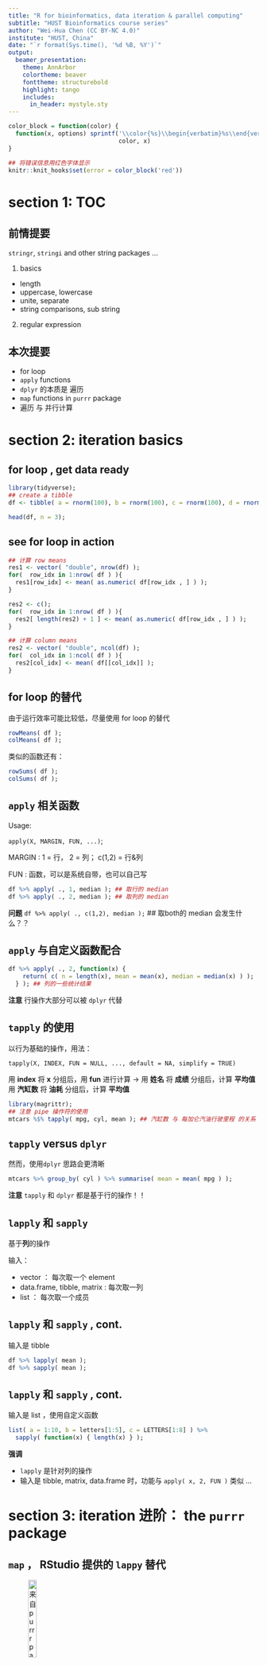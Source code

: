 ```yaml
---
title: "R for bioinformatics, data iteration & parallel computing"
subtitle: "HUST Bioinformatics course series"
author: "Wei-Hua Chen (CC BY-NC 4.0)"
institute: "HUST, China"
date: "`r format(Sys.time(), '%d %B, %Y')`"
output: 
  beamer_presentation:
    theme: AnnArbor
    colortheme: beaver
    fonttheme: structurebold
    highlight: tango
    includes:
      in_header: mystyle.sty
---
```


```r
color_block = function(color) {
  function(x, options) sprintf('\\color{%s}\\begin{verbatim}%s\\end{verbatim}',
                               color, x)
}

## 将错误信息用红色字体显示
knitr::knit_hooks$set(error = color_block('red'))
```



# section 1: TOC

## 前情提要

``` stringr ```, ``` stringi ``` and other string packages ...

1. basics
 * length
 * uppercase, lowercase
 * unite, separate
 * string comparisons, sub string
2. regular expression

## 本次提要

* for loop
* ``` apply ``` functions 
* ``` dplyr ``` 的本质是 遍历 
* ``` map ``` functions in ```purrr ``` package 
* 遍历 与 并行计算

# section 2: iteration basics 

## for loop , get data ready

\FontSmall

```r
library(tidyverse);
## create a tibble 
df <- tibble( a = rnorm(100), b = rnorm(100), c = rnorm(100), d = rnorm(100) );

head(df, n = 3);
```


## see for loop in action 

\FontSmall 

```r
## 计算 row means 
res1 <- vector( "double", nrow(df) );
for(  row_idx in 1:nrow( df ) ){
  res1[row_idx] <- mean( as.numeric( df[row_idx , ] ) );
}

res2 <- c();
for(  row_idx in 1:nrow( df ) ){
  res2[ length(res2) + 1 ] <- mean( as.numeric( df[row_idx , ] ) );
}

## 计算 column means 
res2 <- vector( "double", ncol(df) );
for(  col_idx in 1:ncol( df ) ){
  res2[col_idx] <- mean( df[[col_idx]] );
}
```

## for loop 的替代

由于运行效率可能比较低，尽量使用 for loop 的替代

\FontSmall

```r
rowMeans( df );
colMeans( df );
```

\FontNormal 

类似的函数还有：

\FontSmall

```r
rowSums( df );
colSums( df );
```

## ```apply``` 相关函数

\FontSmall

Usage: 

``` apply(X, MARGIN, FUN, ...) ```; 

MARGIN : 1 = 行， 2 = 列； c(1,2) = 行&列

FUN : 函数，可以是系统自带，也可以自己写

```r
df %>% apply( ., 1, median ); ## 取行的 median 
df %>% apply( ., 2, median ); ## 取列的 median 
```

\FontNormal

**问题** ``` df %>% apply( ., c(1,2), median ); ``` ## 取both的 median  会发生什么？？

## ```apply``` 与自定义函数配合

\FontSmall

```r
df %>% apply( ., 2, function(x) { 
    return( c( n = length(x), mean = mean(x), median = median(x) ) );
  } ); ## 列的一些统计结果
```

\FontNormal 

**注意** 行操作大部分可以被 ``` dplyr ``` 代替

## ``` tapply ``` 的使用

以行为基础的操作，用法：

``` tapply(X, INDEX, FUN = NULL, ..., default = NA, simplify = TRUE) ```

用 **index**   将   **x**   分组后，用    **fun**  进行计算 -> 
用 **姓名**    将 **成绩**  分组后，计算  **平均值** 
用 **汽缸数**  将 **油耗**  分组后，计算  **平均值** 

\FontSmall 

```r
library(magrittr);
## 注意 pipe 操作符的使用
mtcars %$% tapply( mpg, cyl, mean ); ## 汽缸数 与 每加仑汽油行驶里程 的关系
```

## ``` tapply ``` versus ``` dplyr ```

然而，使用``` dplyr ``` 思路会更清晰

\FontSmall 

```r
mtcars %>% group_by( cyl ) %>% summarise( mean = mean( mpg ) );
```

\FontNormal 

**注意** ``` tapply ``` 和 ``` dplyr ``` 都是基于行的操作！！ 

## ``` lapply ``` 和 ``` sapply ``` 

基于**列**的操作

输入：

* vector ： 每次取一个 element 
* data.frame, tibble, matrix : 每次取一列
* list ： 每次取一个成员 

## ``` lapply ``` 和 ``` sapply ``` , cont. 

输入是 tibble 

\FontSmall 

```r
df %>% lapply( mean );
df %>% sapply( mean );
```

##  ``` lapply ``` 和 ``` sapply ``` , cont. 

输入是 list ，使用自定义函数

\FontSmall
```r
list( a = 1:10, b = letters[1:5], c = LETTERS[1:8] ) %>% 
  sapply( function(x) { length(x) } );
```

\FontNormal

**强调** 

* ``` lapply ``` 是针对列的操作 
* 输入是 tibble, matrix, data.frame 时，功能与 ``` apply( x, 2, FUN ) ``` 类似 ... 

# section 3: iteration 进阶： the ```purrr``` package  

##  ``` map ``` ， RStudio 提供的 ``` lappy ``` 替代

![来自 ``` purrr ``` package](images/talk08/purrr.png){height=20%}

* part of ```tidyverse ```

## ```purrr``` 的基本函数

\FontSmall 

``` map( FUN ) ``` : 
1. 遍历每列（tibble）或 slot （list），
2. 运行 FUN 函数，
3. 将计算结果返回至 list 

对应： ``` lapply ``` 

```r
df %>% map( summary );
```

## 对应 ``` sapply ``` 的 ``` map_ ``` 函数

* ```map_lgl()``` makes a logical vector.
* ```map_int()``` makes an integer vector.
* ```map_dbl()``` makes a double vector.
* ```map_chr()``` makes a character vector.

\FontSmall 

```r
df %>% map_dbl( mean ); ## 注：返回值只能是单个 double 值
```

**？？** 以下代码运行结果会是什么？？？ 
```r
df %>% map_dbl( summary ); 
df %>% sapply( summary ); 
```

## ``` map ``` 的高阶应用 

为每一个汽缸分类计算： 燃油效率与吨位的关系

\FontSmall 

```r
plt1 <- 
  mtcars %>% 
  ggplot( aes( mpg, wt ) ) + 
  geom_point(  ) + facet_wrap( ~ cyl );
```

## 取得线性关联关系

\FontSmall 

```r
plt1;
mtcars %>% split( .$cyl ) %>% map( ~ cor.test( .$wt, .$mpg ) ) %>% map_dbl( ~.$estimate );
```


## 命令详解

\FontSmall

```r
mtcars %>% split( .$cyl ) %>% map( ~ cor.test( .$wt, .$mpg ) ) %>% map_dbl( ~.$estimate );
```

\FontNormal

1. ```split( .$cyl )``` : 由 ``` purrr```  提供的函数，将mtcars 按 cyl 列分为三个 tibble，返回值存入 list 

注意： ```. ``` 在 pipe 中代表从上游传递而来的数据；在某些函数中，比如 ```cor.test()``` ，必须指定输入数据，可以用 ```. ``` 代替。

请测试以下代码，查看 ``` split ``` 与  ``` group_by ``` 的区别

\FontSmall 
```r
mtcars %>% split( .$cyl );
mtcars %>% group_by( cyl );
```

## 命令详解, cont. 

\FontSmall

```r
mtcars %>% split( .$cyl ) %>% map( ~ cor.test( .$wt, .$mpg ) ) %>% map_dbl( ~.$estimate );
```

\FontNormal 

``` map ``` ： 遍历上游传来的数据 （list），对每个成分（ list 或 列）运行函数： ```  ~ cor.test( .$wt, .$mpg )  ``` 

注意

1. 这里的 ``` cor.test ``` 应该有两种写法：

\FontNormal

```r
## 正规写法：
map( function(df) { cor.test( df$wt, df$mpg ) } )
## 简写：
map( ~ cor.test( .$wt, .$mpg ) )
```

\FontNormal

2. ``` ~ ```  的用法 : 用于取代 ``` function(df) ```

## 命令详解, cont. 

``` map ``` 也可以进行数值提取操作： ``` map_dbl( ~.$estimate ) ``` 

上述命令同样有两种写法：

\FontSmall

```r
## 完整版
map_dbl( function(eq) { eq$estimate} );
## 简写版
map_dbl( ~.$estimate )
```

## more to read & exercise 

* `map`: apply a function to **each element** of **a list**, return **a list**

* `map2`: apply a function to **a pair of elements**, return **a list**

* `pmap`: apply a function to groups of elements from **a list of lists or vectors**, return  **a list**

* `imap`: ... 

* more to read and exercise about iterations: https://r4ds.had.co.nz/iteration.html
  * filter
  * index
  * Modify
  * reshape
  * combine 
  * reduce
  
* find more exercise at the end of the slides

## `reduce`

\FontSmall

```r
dfs <- list(
  age = tibble(name = "John", age = 30),
  sex = tibble(name = c("John", "Mary"), sex = c("M", "F")),
  trt = tibble(name = "Mary", treatment = "A")
)

dfs %>% reduce(full_join)
```

## `reduce`, cont. 

\FontSmall

```r
vs <- list(
  c(1, 3, 5, 6, 10),
  c(1, 2, 3, 7, 8, 10),
  c(1, 2, 3, 4, 8, 9, 10)
)

vs %>% reduce(intersect)
```

## `accumulate`

\FontSmall

```r
( x <- sample(10) );
x %>% accumulate(`+`);
```

# section 4: 并行计算 

## 并行计算介绍

并行计算一般需要3个步骤：

1. 分解并发放任务
2. 分别计算
3. 回收结果并保存

## 相关的包

```parallel``` 包：检测CPU数量；

```doParallel```包：将全部或部分 分配给任务

``` foreach ``` 包： 提供 ``` %do% ``` 和 ``` %dopar% ``` 操作符，以提交任务，进行顺序或并行计算 

辅助包：

``` iterators ``` 包： 将 data.frame, tibble, matrix 分割为行/列 用于提交并行任务。

**注意** 任务完成后，要回收分配的 CPU core。

首先安装相关包（一次完成）。

\FontSmall

```r
install.packages("doParallel");
install.packages( "foreach" ); ## 会自动安装 iterators 
```

## 简单示例

\FontSmall
```r
library(doParallel); ## 
library(foreach);
library(iterators);

## 检测有多少个 CPU --
( cpus <- parallel::detectCores() );

registerDoParallel( cpus - 1 );

```

## 简单示例, cont.

\FontSmall

```r

## Basic loop
data(iris)
x <- iris[which(iris[,5] != "setosa"), c(1,5)]
trials <- 10000

start <- proc.time()
outdf <- data.frame()
r <- for (i in 1:trials){
  ind <- sample(100, 100, replace=TRUE)
  result1 <- glm(x[ind,2]~x[ind,1], family=binomial(logit))
  outdf <- rbind(outdf,coefficients(result1))
}

base_loop <- proc.time()-start

```

## 简单示例，cont.

\FontSmall

`%do%` loop - foreach notation, but not parallel

```r
start <- proc.time()
r <- foreach(icount(trials), .combine=rbind) %do% {
  ind <- sample(100, 100, replace=TRUE)
  result1 <- glm(x[ind,2]~x[ind,1], family=binomial(logit))
  coefficients(result1)
}
do_loop <- proc.time()-start
```

## 简单示例，cont.

\FontSmall

`%dopar%` adds parallelization

```r
start <- proc.time()
r <- foreach(icount(trials), .combine=rbind) %dopar% {
  ind <- sample(100, 100, replace=TRUE)
  result1 <- glm(x[ind,2]~x[ind,1], family=binomial(logit))
  coefficients(result1)
}
dopar_loop <- proc.time()-start
```

## 简单示例，cont.

\FontSmall

结果比较：

```r
print(rbind(base_loop,do_loop,dopar_loop)[,1:3])
```


## 命令详解 

``` .combine = 'c' ``` 参数的可能值：

* 'c' : 将返回值合并为 vector ；当返回值是单个数字或字符串的时候使用
* 'cbind' : 将返回值按列合并
* 'rbind' : 将返回值按行合并
* 默认情况下返回 ``` list ``` 


## 数据分发练习

将下面的计算转为并行计算

\FontSmall 

```r
mtcars %>% split( .$cyl ) %>% map( ~ cor.test( .$wt, .$mpg ) ) %>% map_dbl( ~.$estimate );
``` 

```r
## make a cluster --
cl2 <- makeCluster( cpus - 1 );
registerDoParallel(cl2);

## 分配任务 ... 
res2 <- foreach( df = iter(  mtcars %>% split( .$cyl )  ), .combine = 'rbind' ) %dopar% {
  cor.res <- cor.test( df$wt, df$mpg );
  return ( c( cor = cor.res$estimate, p = cor.res$p.value )  ); ## 注意这里的返回值是 
}

res3 <- foreach( df = iter(  mtcars %>% split( .$cyl )  ), .packages = c("ggplot2") ) %dopar% {
  p <- ggplot(df, aes( x = wt, y = mpg )) + geom_point();
  return ( p ); ## 注意这里的返回值是
}

## 注意在最后关闭创建的 cluster 
stopCluster( cl2 );

res2;
```

## 练习详解

1. ``` df = iter(  mtcars %>% split( .$cyl )  ) ``` ： mtcars 按汽缸数分割为3个 list，依次赋予 df ；
2. ``` cor.res <- cor.test( df$wt, df$mpg ); ``` ：计算每个df 中 wt 与 mpg 的关联，将结果保存在 ``` cor.res ``` 变量中；
3. ``` .combine = 'rbind' ``` ： 由于返回值是 vector ， 用此命令按行合并；

## ``` foreach ``` 的其它参数

``` .packages=NULL ``` ： 将需要的包传递给任务。如果每个任务需要提前装入某些包，可以此方法。比如：

\FontSmall

```r
.packages=c("tidyverse") 
```

## 嵌套 (nested) foreach 

有些情况下需要用到嵌套循环，使用以下语法：

\FontSmall

```r
foreach( ... ) %:% {
  foreach( ... ) %dopar% {
    
  }
}

```

\FontNormal

即：外层的循环部分用 %:% 操作符

## 其它并行计算函数

``` parallel ``` 包本身也提供了 ``` lapply ``` 等函数的并行计算版本，包括：

* ``` parLapply ```
* ``` parSapply ```
* ``` parRapply ```
* ``` parCapply ```

## ``` parLapply ``` 举例

任务： 计算 2 的 N 次方：

\FontSmall

```r
cl<-makeCluster(3);
parLapply(cl, 
          2:4, 
          function(exponent) 
            2^exponent);
stopCluster(cl);
```

\FontNormal

其它的函数这里就不一一介绍了

# section 5: 小结及作业！

## 本次小结

### iterations 与 并行计算

* for loop
* ``` apply ``` functions 
* ``` dplyr ``` 的本质是 遍历 
* ``` map ``` functions in ```purrr ``` package 
* 遍历 与 并行计算

### 相关包

* purrr
* parallel
* foreach
* iterators

## 下次预告

data visualizations

* basic plot functions
* basic ggplot2 
* special letters
* equations 

## 作业

-   ```Exercises and homework``` 目录下 ```talk08-homework.Rmd``` 文件；

- 完成时间：见钉群的要求
